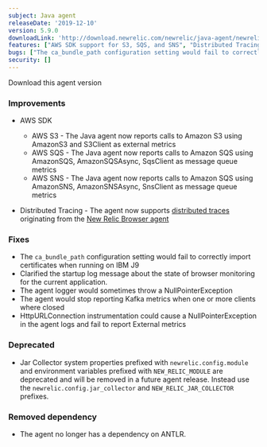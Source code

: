 ```yaml
---
subject: Java agent
releaseDate: '2019-12-10'
version: 5.9.0
downloadLink: 'http://download.newrelic.com/newrelic/java-agent/newrelic-agent/5.9.0/'
features: ["AWS SDK support for S3, SQS, and SNS", "Distributed Tracing now supports traces originating from the New Relic Browser agent", "The agent no longer has a dependency on ANTLR"]
bugs: ["The ca_bundle_path configuration setting would fail to correctly import certificates when running on IBM J9", "Clarified the startup log message about the state of browser monitoring for the current application", "The agent logger would sometimes throw a NullPointerException", "The agent would stop reporting Kafka metrics when one or more clients where closed", "HttpURLConnection instrumentation could cause a NullPointerException in the agent logs and fail to report External metrics"]
security: []
---
```

<ButtonGroup>
  <ButtonLink
    role="button"
    to="https://download.newrelic.com/newrelic/java-agent/newrelic-agent/5.9.0/"
    variant="primary"
  >
    Download this agent version
  </ButtonLink>
</ButtonGroup>

### Improvements

* AWS SDK

  * AWS S3 - The Java agent now reports calls to Amazon S3 using AmazonS3 and S3Client as external metrics
  * AWS SQS - The Java agent now reports calls to Amazon SQS using AmazonSQS, AmazonSQSAsync, SqsClient as message queue metrics
  * AWS SNS - The Java agent now reports calls to Amazon SQS using AmazonSNS, AmazonSNSAsync, SnsClient as message queue metrics
* Distributed Tracing - The agent now supports [distributed traces](https://docs.newrelic.com/docs/understand-dependencies/distributed-tracing/get-started/introduction-distributed-tracing) originating from the [New Relic Browser agent](https://docs.newrelic.com/docs/browser/new-relic-browser/getting-started/introduction-new-relic-browser)

### Fixes

* The `ca_bundle_path` configuration setting would fail to correctly import certificates when running on IBM J9
* Clarified the startup log message about the state of browser monitoring for the current application.
* The agent logger would sometimes throw a NullPointerException
* The agent would stop reporting Kafka metrics when one or more clients where closed
* HttpURLConnection instrumentation could cause a NullPointerException in the agent logs and fail to report External metrics

### Deprecated

* Jar Collector system properties prefixed with `newrelic.config.module` and environment variables prefixed with `NEW_RELIC_MODULE` are deprecated and will be removed in a future agent release. Instead use the `newrelic.config.jar_collector` and `NEW_RELIC_JAR_COLLECTOR` prefixes.

### Removed dependency

* The agent no longer has a dependency on ANTLR.
